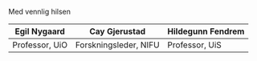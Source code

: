 
Med vennlig hilsen

| Egil Nygaard       | Cay Gjerustad         | Hildegunn Fendrem |
|--------------------|-----------------------|-------------------|
| Professor, UiO     | Forskningsleder, NIFU | Professor, UiS    |
